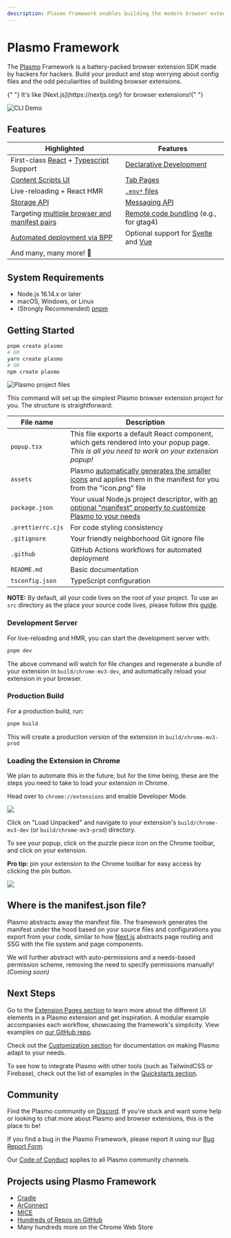 ```yaml
---
description: Plasmo Framework enables building the modern browser extension a breeze. Get started in less than a minute getting your extension up and running!
---
```




# Plasmo Framework

<ShieldBanners />

The [Plasmo](https://www.plasmo.com/) Framework is a battery-packed browser extension SDK made by hackers for hackers. Build your product and stop worrying about config files and the odd peculiarities of building browser extensions.

<Callout emoji="⭐">
  {" "}
  It's like [Next.js](https://nextjs.org/) for browser extensions!{" "}
</Callout>

![CLI Demo](https://www.plasmo.com/assets/plasmo-cli-demo.gif)

## Features

| Highlighted                                                                                       | Features                                                                                                               |
| ------------------------------------------------------------------------------------------------- | ---------------------------------------------------------------------------------------------------------------------- |
| First-class [React](https://reactjs.org/) + [Typescript](https://www.typescriptlang.org/) Support | [Declarative Development](/framework#where-is-the-manifestjson-file)                                                   |
| [Content Scripts UI](/csui)                                                                       | [Tab Pages](/framework/tab-pages)                                                                                      |
| Live-reloading + React HMR                                                                        | [`.env*` files](/framework/env)                                                                                        |
| [Storage API](/framework/storage)                                                                 | [Messaging API](/framework/messaging)                                                                                  |
| Targeting [multiple browser and manifest pairs](/framework/workflows/build#with-specific-target)  | [Remote code bundling](/framework/remote-code) (e.g., for gtag4)                                                       |
| [Automated deployment via BPP](/framework/workflows/submit)                                       | Optional support for [Svelte](https://github.com/PlasmoHQ/with-svelte) and [Vue](https://github.com/PlasmoHQ/with-vue) |
| And many, many more! 🚀                                                                           |                                                                                                                        |

## System Requirements

- Node.js 16.14.x or later
- macOS, Windows, or Linux
- (Strongly Recommended) [pnpm](https://pnpm.io/)

## Getting Started

```sh
pnpm create plasmo
# OR
yarn create plasmo
# OR
npm create plasmo
```

![Plasmo project files](@screenshots/file_structure.png)

This command will set up the simplest Plasmo browser extension project for you. The structure is straightforward:

| File name         | Description                                                                                                                                        |
| ----------------- | -------------------------------------------------------------------------------------------------------------------------------------------------- |
| `popup.tsx`       | This file exports a default React component, which gets rendered into your popup page. _This is all you need to work on your extension popup!_     |
| `assets`          | Plasmo [automatically generates the smaller icons](/framework/icon) and applies them in the manifest for you from the "icon.png" file              |
| `package.json`    | Your usual Node.js project descriptor, with [an optional "manifest" property to customize Plasmo to your needs](/framework/customization/manifest) |
| `.prettierrc.cjs` | For code styling consistency                                                                                                                       |
| `.gitignore`      | Your friendly neighborhood Git ignore file                                                                                                         |
| `.github`         | GitHub Actions workflows for automated deployment                                                                                                  |
| `README.md`       | Basic documentation                                                                                                                                |
| `tsconfig.json`   | TypeScript configuration                                                                                                                           |

<Callout emoji="📢">

**NOTE:** By default, all your code lives on the root of your project. To use an `src` directory as the place your source code lives, please follow this
[guide](/framework/customization/src).

</Callout>

### Development Server

For live-reloading and HMR, you can start the development server with:

```sh
pnpm dev
```

The above command will watch for file changes and regenerate a bundle of your extension in `build/chrome-mv3-dev`, and automatically reload your extension in your browser.

### Production Build

For a production build, run:

```sh
pnpm build
```

This will create a production version of the extension in `build/chrome-mv3-prod`

### Loading the Extension in Chrome

We plan to automate this in the future, but for the time being, these are the steps you need to take to load your extension in Chrome.

Head over to `chrome://extensions` and enable Developer Mode.

![](@screenshots/developer_mode.png)

Click on "Load Unpacked" and navigate to your extension's `build/chrome-mv3-dev` (or `build/chrome-mv3-prod`) directory.

To see your popup, click on the puzzle piece icon on the Chrome toolbar, and click on your extension.

<Callout>

**Pro tip:** pin your extension to the Chrome toolbar for easy access by clicking the pin button.

</Callout>

![](@screenshots/popup_example.png)

## Where is the manifest.json file?

Plasmo abstracts away the manifest file. The framework generates the manifest under the hood based on your source files and configurations you export from your code, similar to how [Next.js](https://nextjs.org/) abstracts page routing and SSG with the file system and page components.

We will further abstract with auto-permissions and a needs-based permission scheme, removing the need to specify permissions manually! _(Coming soon)_

## Next Steps

Go to the [Extension Pages section](/framework/ext-pages) to learn more about the different UI elements in a Plasmo extension and get inspiration. A modular example accompanies each workflow, showcasing the framework's simplicity. View examples on [our GitHub repo](https://github.com/PlasmoHQ/examples).

Check out the [Customization section](/framework/customization) for documentation on making Plasmo adapt to your needs.

To see how to integrate Plasmo with other tools (such as TailwindCSS or Firebase), check out the list of examples in the [Quickstarts section](/quickstarts).

## Community

Find the Plasmo community on [Discord](https://www.plasmo.com/s/d). If you're stuck and want some help or looking to chat more about Plasmo and browser extensions, this is the place to be!

If you find a bug in the Plasmo Framework, please report it using our [Bug Report Form](/bug).

Our [Code of Conduct](https://github.com/PlasmoHQ/plasmo/blob/main/.github/CODE_OF_CONDUCT.md) applies to all Plasmo community channels.

## Projects using Plasmo Framework

- [Cradle](https://playcradle.com/)
- [ArConnect](https://www.plasmo.com/blog/posts/arconnect-migrating-chrome-extension-to-plasmo)
- [MICE](https://github.com/PlasmoHQ/mice)
- [Hundreds of Repos on GitHub](https://github.com/PlasmoHQ/plasmo/network/dependents)
- Many hundreds more on the Chrome Web Store
